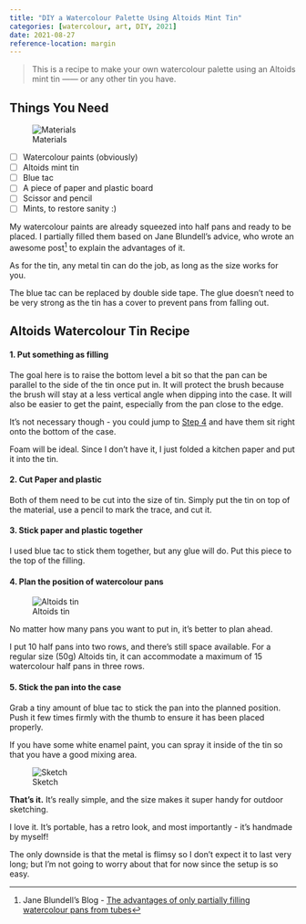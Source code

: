 ```yaml
---
title: "DIY a Watercolour Palette Using Altoids Mint Tin"
categories: [watercolour, art, DIY, 2021]
date: 2021-08-27
reference-location: margin
---
```


> This is a recipe to make your own watercolour palette using an Altoids mint tin —— or any other tin you have.

## Things You Need

![Materials](materials.jpg)

- [ ] Watercolour paints (obviously)
- [ ] Altoids mint tin
- [ ] Blue tac
- [ ] A piece of paper and plastic board
- [ ] Scissor and pencil
- [ ] Mints, to restore sanity :)

My watercolour paints are already squeezed into half pans and ready to be placed. I partially filled them based on Jane Blundell's advice, who wrote an awesome post[^1] to explain the advantages of it.

As for the tin, any metal tin can do the job, as long as the size works for you.

The blue tac can be replaced by double side tape. The glue doesn't need to be very strong as the tin has a cover to prevent pans from falling out.

## Altoids Watercolour Tin Recipe

#### 1. Put something as filling

The goal here is to raise the bottom level a bit so that the pan can be parallel to the side of the tin once put in. It will protect the brush because the brush will stay at a less vertical angle when dipping into the case. It will also be easier to get the paint, especially from the pan close to the edge.

It's not necessary though - you could jump to [Step 4](#planbox) and have them sit right onto the bottom of the case.

Foam will be ideal. Since I don't have it, I just folded a kitchen paper and put it into the tin.

#### 2. Cut Paper and plastic

Both of them need to be cut into the size of tin. Simply put the tin on top of the material, use a pencil to mark the trace, and cut it.

#### 3. Stick paper and plastic together

I used blue tac to stick them together, but any glue will do. Put this piece to the top of the filling.

#### 4. Plan the position of watercolour pans {#planbox}

![Altoids tin](altoidstin.jpg)

No matter how many pans you want to put in, it's better to plan ahead.

I put 10 half pans into two rows, and there's still space available. For a regular size (50g) Altoids tin, it can accommodate a maximum of 15 watercolour half pans in three rows.

#### 5. Stick the pan into the case

Grab a tiny amount of blue tac to stick the pan into the planned position. Push it few times firmly with the thumb to ensure it has been placed properly.

If you have some white enamel paint, you can spray it inside of the tin so that you have a good mixing area.

![Sketch](sketch.jpg)

**That's it.** It's really simple, and the size makes it super handy for outdoor sketching.

I love it. It's portable, has a retro look, and most importantly - it's handmade by myself!

The only downside is that the metal is flimsy so I don't expect it to last very long; but I'm not going to worry about that for now since the setup is so easy.


[^1]: Jane Blundell's Blog - [The advantages of only partially filling watercolour pans from tubes](https://janeblundellart.blogspot.com/2013/05/the-advantages-of-only-partially.html)
